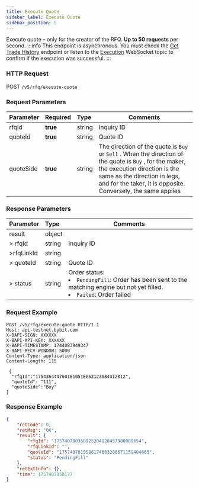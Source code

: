 ```yaml
---
title: Execute Quote
sidebar_label: Execute Quote
sidebar_position: 5
---
```

Execute quote – only for the creator of the RFQ. **Up to 50 requests** per second.
:::info
This endpoint is asynchronous. You must check the <a href="/docs/v5/rfq/trade/trade-list">Get Trade History</a> endpoint or listen to the <a href="/docs/v5/rfq/websocket/private/transaction">Execution</a> WebSocket topic to confirm if the execution was successful.
:::

### HTTP Request
POST `/v5/rfq/execute-quote`

### Request Parameters
| Parameter | Required | Type | Comments|
|:----- |:-------|:-----|------ |
|rfqId |**true** |string |Inquiry ID|
|quoteId |**true** |string |Quote ID|
|quoteSide |**true** |string |The direction of the quote is `Buy` or `Sell` . When the direction of the quote is `Buy` , for the maker, the execution direction is the same as the direction in legs, and for the taker, it is opposite. Conversely, the same applies|

### Response Parameters
| Parameter | Type | Comments|
|:----- |:-----|----- |
|result |object ||
|> rfqId |string |Inquiry ID |
|>rfqLinkId |string ||
|> quoteId |string |Quote ID |
|> status |string |Order status: <li>`PendingFill`: Order has been sent to the matching engine but not yet filled.</li><li>`Failed`: Order failed</li> |

### Request Example

```http
POST /v5/rfq/execute-quote HTTP/1.1
Host: api-testnet.bybit.com
X-BAPI-SIGN: XXXXXX
X-BAPI-API-KEY: XXXXXX
X-BAPI-TIMESTAMP: 1744083949347
X-BAPI-RECV-WINDOW: 5000
Content-Type: application/json
Content-Length: 115

 {
  "rfqId":"1754364447601610516653123084412812",
  "quoteId": "111",
  "quoteSide":"Buy"
}
```

### Response Example

```json
{
    "retCode": 0,
    "retMsg": "OK",
    "result": {
        "rfqId": "175740700350925204128457980089654",
        "rfqLinkId": "",
        "quoteId": "1757407015586174663206671159484665",
        "status": "PendingFill"
    },
    "retExtInfo": {},
    "time": 1757407058177
}
```

